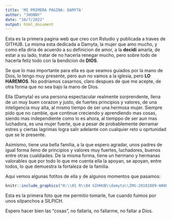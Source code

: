 ---
title: 'MI PRIMERA PAGINA: DAMYTA'
author: "JHONNY"
date: "10/7/2022"
output: html_document
---
 
 
Esta es la primera pagina web que creo con Rstudio y publicada a traves de GITHUB. La misma esta dedicada a Damyta, la mujer que amo mucho, y como ella diria de acuerdo a su definicion de amor, a la **decidi** amarla, de estar a su lado, tratar de no hacerla renegar mucho, pero sobre todo de hacerla feliz todo con la bendicion de **DIOS**.

Se que lo mas importante para ella es que seamos guiados por la mano de Dios, lo tengo muy presente, pero aun no vamos a la iglesia, pero **LO HAREMOS**. No podriamos casarnos, claro despues de que me acepte, de otra forma que no sea bajo la mano de Dios.

Ella (Damyta) es una persona espectacular realmente sorprendente, llena de un muy buen corazon y justo, de fuertes principios y valores, de una inteligencia muy alta, al mismo tiempo de ser una hermosa mujer. Siempre pido que no cambie, que continue creciendo y aprendiendo mas cosas, siendo mas independiente como lo es ahora, al tiemppo de ser aun mas luchadora, es una mujer fuerte, que a pesar de probablemente derramar estres y ciertas lagrimas logra salir adelante con cualquier reto u oprtunidad que se le presente.

Asimismo, tiene una bella familia, a la que espero agradar, unos padres de igual forma lleno de principios y valores muy fuertes, luchadores, buenos entre otras cualdiades. De la misma forma, tiene un hermano y hermanas valorables que por todo lo que me cuenta ella la apoyan, se apoyan, entre todos, lo que demuestra la fortaleza de la familia.

Aqui vemos algunas fotitos de ella y de algunos momentos que pasamos:


```{r echo=FALSE, out.width = "400px", out.height="450px",fig.align='center', warning = FALSE, message = FALSE}
knitr::include_graphics("H:\\01 R\\04 GIHHUB\\damyta\\IMG-20181009-WA0002.jpg")

```

Esta es la primera foto que me permitio tomarle, fue cuando fuimos por unos silpanchos a SILPICH.


Espero hacer bien las "cosas", no fallarla, no fallarme, no fallar a Dios.











